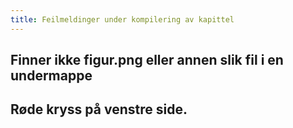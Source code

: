 ```yaml
---
title: Feilmeldinger under kompilering av kapittel
---
```



## Finner ikke figur.png eller annen slik fil i en undermappe

## Røde kryss på venstre side. 